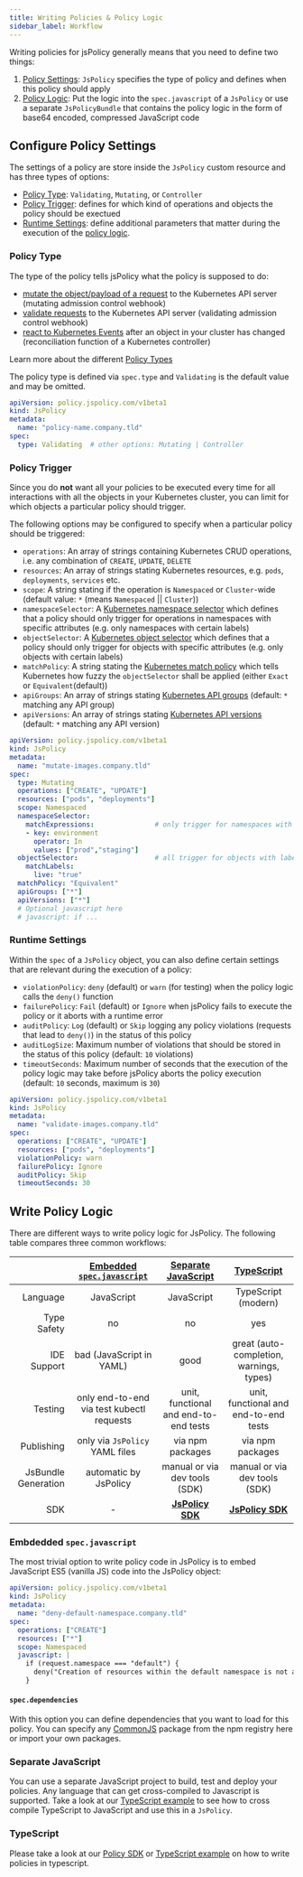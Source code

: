```yaml
---
title: Writing Policies & Policy Logic
sidebar_label: Workflow
---
```


Writing policies for jsPolicy generally means that you need to define two things:
1. [Policy Settings](#configure-policy-settings): `JsPolicy` specifies the type of policy and defines when this policy should apply
2. [Policy Logic](#write-policy-logic): Put the logic into the `spec.javascript` of a `JsPolicy` or use a separate `JsPolicyBundle` that contains the policy logic in the form of base64 encoded, compressed JavaScript code


## Configure Policy Settings
The settings of a policy are store inside the `JsPolicy` custom resource and has three types of options:
- [Policy Type](#policy-type): `Validating`, `Mutating`, or `Controller`
- [Policy Trigger](#policy-trigger): defines for which kind of operations and objects the policy should be exectued
- [Runtime Settings](#runtime-settings): define additional parameters that matter during the execution of the [policy logic](#policy-logic).

### Policy Type
The type of the policy tells jsPolicy what the policy is supposed to do:
- [mutate the object/payload of a request](../using-policies/policy-types.mdx#mutating) to the Kubernetes API server (mutating admission control webhook)
- [validate requests](../using-policies/policy-types.mdx#validating) to the Kubernetes API server (validating admission control webhook)
- [react to Kubernetes Events](../using-policies/policy-types.mdx#controller) after an object in your cluster has changed (reconciliation function of a Kubernetes controller)

Learn more about the different [Policy Types](../using-policies/policy-types.mdx)

The policy type is defined via `spec.type` and `Validating` is the default value and may be omitted.
```yaml {6}
apiVersion: policy.jspolicy.com/v1beta1
kind: JsPolicy
metadata:
  name: "policy-name.company.tld"
spec:
  type: Validating  # other options: Mutating | Controller 
```

### Policy Trigger
Since you do **not** want all your policies to be executed every time for all interactions with all the objects in your Kubernetes cluster, you can limit for which objects a particular policy should trigger.

The following options may be configured to specify when a particular policy should be triggered:
- `operations`: An array of strings containing Kubernetes CRUD operations, i.e. any combination of `CREATE`, `UPDATE`, `DELETE`
- `resources`: An array of strings stating Kubernetes resources, e.g. `pods`, `deployments`, `services` etc.
- `scope`: A string stating if the operation is `Namespaced` or `Cluster`-wide (default value: `*` (means `Namespaced` || `Cluster`))
- `namespaceSelector`: A [Kubernetes namespace selector](https://kubernetes.io/docs/reference/access-authn-authz/extensible-admission-controllers/#matching-requests-namespaceselector) which defines that a policy should only trigger for operations in namespaces with specific attributes (e.g. only namespaces with certain labels)
- `objectSelector`: A [Kubernetes object selector](https://kubernetes.io/docs/reference/access-authn-authz/extensible-admission-controllers/#matching-requests-objectselector) which defines that a policy should only trigger for objects with specific attributes (e.g. only objects with certain labels)
- `matchPolicy`: A string stating the [Kubernetes match policy](https://kubernetes.io/docs/reference/access-authn-authz/extensible-admission-controllers/#matching-requests-matchpolicy) which tells Kubernetes how fuzzy the `objectSelector` shall be applied (either `Exact` or `Equivalent`(default))
- `apiGroups`: An array of strings stating [Kubernetes API groups](https://kubernetes.io/docs/reference/access-authn-authz/extensible-admission-controllers/#matching-requests-rules) (default: `*` matching any API group)
- `apiVersions`: An array of strings stating [Kubernetes API versions](https://kubernetes.io/docs/reference/access-authn-authz/extensible-admission-controllers/#matching-requests-rules) (default: `*` matching any API version)

```yaml {7-20}
apiVersion: policy.jspolicy.com/v1beta1
kind: JsPolicy
metadata:
  name: "mutate-images.company.tld"
spec:
  type: Mutating
  operations: ["CREATE", "UPDATE"]
  resources: ["pods", "deployments"]
  scope: Namespaced
  namespaceSelector:
    matchExpressions:               # only trigger for namespaces with label "environment: prod" and/or label "environment: staging"
    - key: environment
      operator: In
      values: ["prod","staging"]
  objectSelector:                   # all trigger for objects with label "live: true"
    matchLabels:
      live: "true"
  matchPolicy: "Equivalent"
  apiGroups: ["*"]
  apiVersions: ["*"]
  # Optional javascript here
  # javascript: if ...
```

### Runtime Settings
Within the `spec` of a `JsPolicy` object, you can also define certain settings that are relevant during the execution of a policy:
- `violationPolicy`: `deny` (default) or `warn` (for testing) when the policy logic calls the `deny()` function
- `failurePolicy`: `Fail` (default) or `Ignore` when jsPolicy fails to execute the policy or it aborts with a runtime error
- `auditPolicy`: `Log` (default) or `Skip` logging any policy violations (requests that lead to `deny()`) in the status of this policy
- `auditLogSize`: Maximum number of violations that should be stored in the status of this policy (default: `10` violations)
- `timeoutSeconds`: Maximum number of seconds that the execution of the policy logic may take before jsPolicy aborts the policy execution (default: `10` seconds, maximum is `30`)

```yaml {7-20}
apiVersion: policy.jspolicy.com/v1beta1
kind: JsPolicy
metadata:
  name: "validate-images.company.tld"
spec:
  operations: ["CREATE", "UPDATE"]
  resources: ["pods", "deployments"]
  violationPolicy: warn
  failurePolicy: Ignore
  auditPolicy: Skip
  timeoutSeconds: 30
```

## Write Policy Logic
There are different ways to write policy logic for JsPolicy. The following table compares three common workflows:

|                   |            [Embedded `spec.javascript`](#embdedded-specjavascript)             |                 [Separate JavaScript](#separate-javascript)                |                     [TypeScript](#typescript)                     |
|------------------:|:-----------------------------------------:|:--------------------------------------------------:|:--------------------------------------------------:|
| Language |        JavaScript        |               JavaScript              |                 TypeScript (modern)                |
| Type Safety       | no                                        | no                                                 | yes                                                |
| IDE Support       | bad (JavaScript in YAML)                  | good                                               | great (auto-completion, warnings, types)           |
| Testing           | only end-to-end via test kubectl requests | unit, functional and  end-to-end tests             | unit, functional and  end-to-end tests             |
| Publishing        | only via `JsPolicy` YAML files            | via npm packages                                   | via npm packages                                   |
| JsBundle Generation        | automatic by JsPolicy            | manual or via dev tools (SDK)          | manual or via dev tools (SDK)    |
| SDK               |                     -                     | **[JsPolicy SDK](../writing-policies/policy-sdk.mdx)** | **[JsPolicy SDK](../writing-policies/policy-sdk.mdx)** |


### Embdedded `spec.javascript`
The most trivial option to write policy code in JsPolicy is to embed JavaScript ES5 (vanilla JS) code into the JsPolicy object:
```yaml
apiVersion: policy.jspolicy.com/v1beta1
kind: JsPolicy
metadata:
  name: "deny-default-namespace.company.tld"
spec:
  operations: ["CREATE"]
  resources: ["*"]
  scope: Namespaced
  javascript: |
    if (request.namespace === "default") {
      deny("Creation of resources within the default namespace is not allowed!");
    }
```

#### `spec.dependencies`

With this option you can define dependencies that you want to load for this policy. You can specify any [CommonJS](https://en.wikipedia.org/wiki/CommonJS) package from the npm registry here or import your own packages.

### Separate JavaScript

You can use a separate JavaScript project to build, test and deploy your policies. Any language that can get cross-compiled to Javascript is supported. Take a look at our [TypeScript example](https://github.com/loft-sh/jspolicy/tree/main/examples/typescript-policy) to see how to cross compile TypeScript to JavaScript and use this in a `JsPolicy`.

### TypeScript

Please take a look at our [Policy SDK](../writing-policies/policy-sdk.mdx) or [TypeScript example](https://github.com/loft-sh/jspolicy/tree/main/examples/typescript-policy) on how to write policies in typescript.
